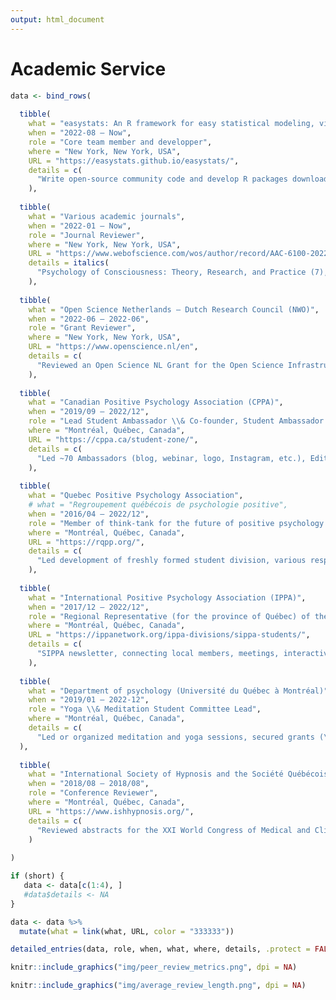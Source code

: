 ```yaml
---
output: html_document
---
```


\setlength{\parindent}{0in}
\setlength{\leftskip}{0in}
\normalsize 
<!-- We actually need \normalsize here -->

# Academic Service

```r

data <- bind_rows(
  
  tibble(
    what = "easystats: An R framework for easy statistical modeling, visualization, and reporting",
    when = "2022-08 – Now",
    role = "Core team member and developper",
    where = "New York, New York, USA",
    URL = "https://easystats.github.io/easystats/",
    details = c(
      "Write open-source community code and develop R packages downloaded over 20 millions times")
    ),
  
  tibble(
    what = "Various academic journals",
    when = "2022-01 – Now",
    role = "Journal Reviewer",
    where = "New York, New York, USA",
    URL = "https://www.webofscience.com/wos/author/record/AAC-6100-2022",
    details = italics(
      "Psychology of Consciousness: Theory, Research, and Practice (7), Group Processes and Intergroup Relations (1), \\\\ Journal of Statistical Software (1), Scientific Reports (1), International Journal of Mental Health Promotion (1)")
    ),
  
  tibble(
    what = "Open Science Netherlands – Dutch Research Council (NWO)",
    when = "2022-06 – 2022-06",
    role = "Grant Reviewer",
    where = "New York, New York, USA",
    URL = "https://www.openscience.nl/en",
    details = c(
      "Reviewed an Open Science NL Grant for the Open Science Infrastructure call")
    ),
  
  tibble(
    what = "Canadian Positive Psychology Association (CPPA)",
    when = "2019/09 – 2022/12",
    role = "Lead Student Ambassador \\& Co-founder, Student Ambassador Program",
    where = "Montréal, Québec, Canada",
    URL = "https://cppa.ca/student-zone/",
    details = c(
      "Led ~70 Ambassadors (blog, webinar, logo, Instagram, etc.), Editor-in-Chief (blog)")
    ),
  
  tibble(
    what = "Quebec Positive Psychology Association",
    # what = "Regroupement québécois de psychologie positive",
    when = "2016/04 – 2022/12",
    role = "Member of think-tank for the future of positive psychology in Québec",
    where = "Montréal, Québec, Canada",
    URL = "https://rqpp.org/",
    details = c(
      "Led development of freshly formed student division, various responsabilities"),
    ),
  
  tibble(
    what = "International Positive Psychology Association (IPPA)",
    when = "2017/12 – 2022/12",
    role = "Regional Representative (for the province of Québec) of the Student Division (SIPPA)",
    where = "Montréal, Québec, Canada",
    URL = "https://ippanetwork.org/ippa-divisions/sippa-students/",
    details = c(
      "SIPPA newsletter, connecting local members, meetings, interactive map")
    ),
  
  tibble(
    what = "Department of psychology (Université du Québec à Montréal)",
    when = "2019/01 – 2022-12",
    role = "Yoga \\& Meditation Student Committee Lead",
    where = "Montréal, Québec, Canada",
    details = c(
      "Led or organized meditation and yoga sessions, secured grants (\\$2198) for affordable classes and campus well-being")
  ),
  
  tibble(
    what = "International Society of Hypnosis and the Société Québécoise d'Hypnose",
    when = "2018/08 – 2018/08",
    role = "Conference Reviewer",
    where = "Montréal, Québec, Canada",
    URL = "https://www.ishhypnosis.org/",
    details = c(
      "Reviewed abstracts for the XXI World Congress of Medical and Clinical Hypnosis"),
    )
  
)

if (short) {
   data <- data[c(1:4), ]
   #data$details <- NA
}

data <- data %>% 
  mutate(what = link(what, URL, color = "333333"))

detailed_entries(data, role, when, what, where, details, .protect = FALSE)

```

<!-- Archived! -->

<!-- **Core team member** of *easystats* (seven members; official start date: 2022-08). The *easystats* project aims to increase the adoption of good statistical practices through open science tools, for example through a collection of R packages that provide a unifying and consistent framework around statistics. This responsibility involves writing code to improve the various R packages associated with the project and participating in the general decision-making. At this time, the *easystats* packages have collectively been downloaded over 20 millions times. Available from: https://easystats.github.io/easystats/ -->

<!-- **Reviewer** for the *XXI World Congress of Medical and Clinical Hypnosis*, organized by the International Society of Hypnosis and the Société Québécoise d'Hypnose, August 22-25, 2018, Montréal. -->

<!-- **Reviewer** for grants (1 total): *Open Science NL* (1) -->

<!-- **Reviewer** for scientific journals (11 total): *Group Processes and Intergroup Relations* (1), *Psychology of Consciousness: Theory, Research, and Practice* (7), *International Journal of Mental Health Promotion* (1), *Scientific Reports* (1), *Journal of Statistical Software* (1). See the "Peer Review" tab (and purple "Open dashboard" button on the right) at: https://www.webofscience.com/wos/author/record/AAC-6100-2022 -->

```r
knitr::include_graphics("img/peer_review_metrics.png", dpi = NA)
```

```r
knitr::include_graphics("img/average_review_length.png", dpi = NA)
```
